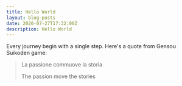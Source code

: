 ```yaml
---
title: Hello World
layout: blog-posts
date: 2020-07-27T17:32:00Z
description: Hello World
---
```


Every journey begin with a single step.
Here's a quote from Gensou Suikoden game:

> La passione commuove la storia
>
> The passion move the stories